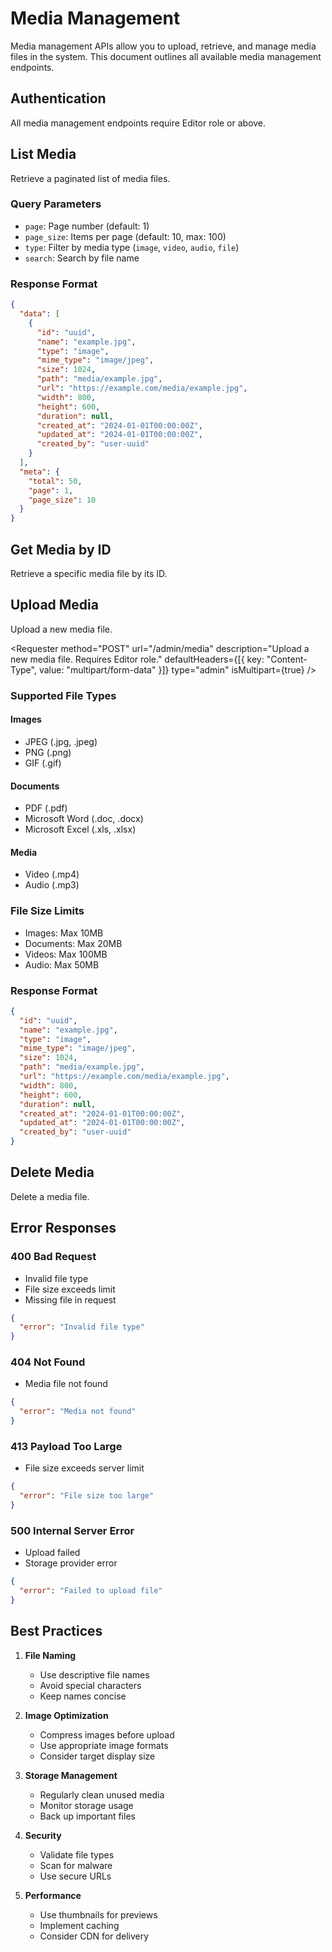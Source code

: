 
# Media Management

Media management APIs allow you to upload, retrieve, and manage media files in the system. This document outlines all available media management endpoints.

## Authentication

All media management endpoints require Editor role or above.

## List Media

Retrieve a paginated list of media files.

<Requester
  method="GET"
  url="/admin/media"
  description="Get all media files with pagination and filtering. Requires Editor role."
  type="admin"
/>

### Query Parameters

- `page`: Page number (default: 1)
- `page_size`: Items per page (default: 10, max: 100)
- `type`: Filter by media type (`image`, `video`, `audio`, `file`)
- `search`: Search by file name

### Response Format

```json
{
  "data": [
    {
      "id": "uuid",
      "name": "example.jpg",
      "type": "image",
      "mime_type": "image/jpeg",
      "size": 1024,
      "path": "media/example.jpg",
      "url": "https://example.com/media/example.jpg",
      "width": 800,
      "height": 600,
      "duration": null,
      "created_at": "2024-01-01T00:00:00Z",
      "updated_at": "2024-01-01T00:00:00Z",
      "created_by": "user-uuid"
    }
  ],
  "meta": {
    "total": 50,
    "page": 1,
    "page_size": 10
  }
}
```

## Get Media by ID

Retrieve a specific media file by its ID.

<Requester
  method="GET"
  url="/admin/media/:id"
  description="Get a specific media file. Requires Editor role."
  type="admin"
/>

## Upload Media

Upload a new media file.

<Requester
  method="POST"
  url="/admin/media"
  description="Upload a new media file. Requires Editor role."
  defaultHeaders={[{ key: "Content-Type", value: "multipart/form-data" }]}
  type="admin"
  isMultipart={true}
/>

### Supported File Types

#### Images

- JPEG (.jpg, .jpeg)
- PNG (.png)
- GIF (.gif)

#### Documents

- PDF (.pdf)
- Microsoft Word (.doc, .docx)
- Microsoft Excel (.xls, .xlsx)

#### Media

- Video (.mp4)
- Audio (.mp3)

### File Size Limits

- Images: Max 10MB
- Documents: Max 20MB
- Videos: Max 100MB
- Audio: Max 50MB

### Response Format

```json
{
  "id": "uuid",
  "name": "example.jpg",
  "type": "image",
  "mime_type": "image/jpeg",
  "size": 1024,
  "path": "media/example.jpg",
  "url": "https://example.com/media/example.jpg",
  "width": 800,
  "height": 600,
  "duration": null,
  "created_at": "2024-01-01T00:00:00Z",
  "updated_at": "2024-01-01T00:00:00Z",
  "created_by": "user-uuid"
}
```

## Delete Media

Delete a media file.

<Requester
  method="DELETE"
  url="/admin/media/:id"
  description="Delete a media file. Requires Editor role."
  type="admin"
/>

## Error Responses

### 400 Bad Request

- Invalid file type
- File size exceeds limit
- Missing file in request

```json
{
  "error": "Invalid file type"
}
```

### 404 Not Found

- Media file not found

```json
{
  "error": "Media not found"
}
```

### 413 Payload Too Large

- File size exceeds server limit

```json
{
  "error": "File size too large"
}
```

### 500 Internal Server Error

- Upload failed
- Storage provider error

```json
{
  "error": "Failed to upload file"
}
```

## Best Practices

1. **File Naming**

   - Use descriptive file names
   - Avoid special characters
   - Keep names concise

2. **Image Optimization**

   - Compress images before upload
   - Use appropriate image formats
   - Consider target display size

3. **Storage Management**

   - Regularly clean unused media
   - Monitor storage usage
   - Back up important files

4. **Security**

   - Validate file types
   - Scan for malware
   - Use secure URLs

5. **Performance**
   - Use thumbnails for previews
   - Implement caching
   - Consider CDN for delivery
